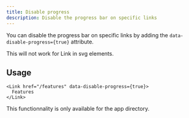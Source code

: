 ```yaml
---
title: Disable progress
description: Disable the progress bar on specific links
---
```



You can disable the progress bar on specific links by adding the `data-disable-progress={true}` attribute.

<Callout type="warn" title="Warning">
  This will not work for Link in svg elements.
</Callout>

## Usage

```tsx
<Link href="/features" data-disable-progress={true}>
  Features
</Link>
```

<Callout type="warn" title="Warning">
  This functionnality is only available for the app directory.
</Callout>
